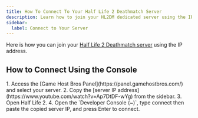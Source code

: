 ```yaml
---
title: How To Connect To Your Half Life 2 Deathmatch Server
description: Learn how to join your HL2DM dedicated server using the IP address.
sidebar:
  label: Connect to Your Server
---
```


Here is how you can join your [Half Life 2 Deathmatch server](https://www.gamehostbros.com/half-life-2-deathmatch-server-hosting/) using the IP address.

## How to Connect Using the Console

<Steps>
1. Access the [Game Host Bros Panel](https://panel.gamehostbros.com/) and select your server.
2. Copy the [server IP address](https://www.youtube.com/watch?v=Ap7DtDF-wYg) from the sidebar.
3. Open Half Life 2.
4. Open the `Developer Console (~)`, type connect then paste the copied server IP, and press Enter to connect.
</Steps>
